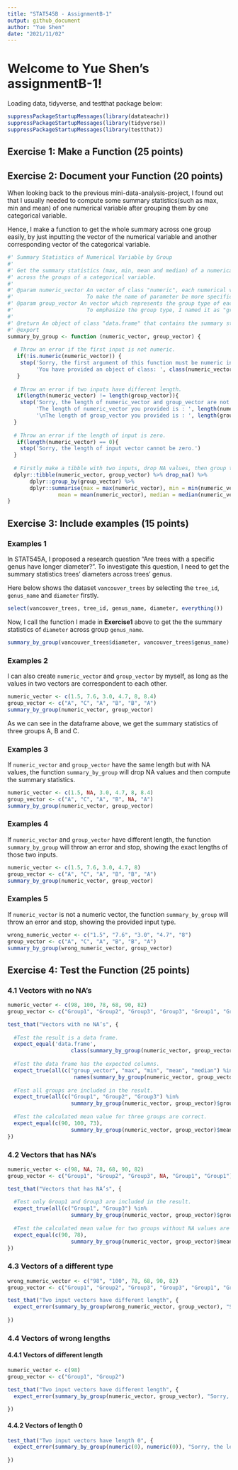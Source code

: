 ```yaml
---
title: "STAT545B - AssignmentB-1"
output: github_document
author: "Yue Shen"
date: "2021/11/02"
---
```



# Welcome to Yue Shen's assignmentB-1!

Loading data, tidyverse, and testthat package below: 

```r
suppressPackageStartupMessages(library(datateachr))
suppressPackageStartupMessages(library(tidyverse))
suppressPackageStartupMessages(library(testthat))
```


## Exercise 1: Make a Function (25 points)

## Exercise 2: Document your Function (20 points)

When looking back to the previous mini-data-analysis-project, I found out that I usually needed to compute some summary statistics(such as max, min and mean) of one numerical variable after grouping them by one categorical variable.

Hence, I make a function to get the whole summary across one group easily, by just inputting the vector of the numerical variable and another corresponding vector of the categorical variable.

```r
#' Summary Statistics of Numerical Variable by Group
#'
#' Get the summary statistics (max, min, mean and median) of a numerical variable 
#' across the groups of a categorical variable.
#'
#' @param numeric_vector An vector of class "numeric", each numerical value is a part of one observation row.
#'                       To make the name of parameter be more specific, I named it as "numeric_vector".
#' @param group_vector An vector which represents the group type of each numeric value in the "numeric_vector" one by one.
#'                       To emphasize the group type, I named it as "group_vector".
#'
#' @return An object of class "data.frame" that contains the summary statistics of each group type.
#' @export
summary_by_group <- function (numeric_vector, group_vector) {
  
  # Throw an error if the first input is not numeric.
   if(!is.numeric(numeric_vector)) {
    stop('Sorry, the first argument of this function must be numeric input!\n',
         'You have provided an object of class: ', class(numeric_vector)[1])
   }
  
  # Throw an error if two inputs have different length.
   if(length(numeric_vector) != length(group_vector)){
    stop('Sorry, the length of numeric_vector and group_vector are not equal. Data frame cannot be created!\n',
         'The length of numeric_vector you provided is : ', length(numeric_vector),
         '\nThe length of group_vector you provided is : ', length(group_vector))
  }
  
  # Throw an error if the length of input is zero.
   if(length(numeric_vector) == 0){
    stop('Sorry, the length of input vector cannot be zero.')
  }
  
  # Firstly make a tibble with two inputs, drop NA values, then group them by "group_vector", compute the summary statistics.
  dplyr::tibble(numeric_vector, group_vector) %>% drop_na() %>% 
       dplyr::group_by(group_vector) %>%
       dplyr::summarise(max = max(numeric_vector), min = min(numeric_vector), 
                mean = mean(numeric_vector), median = median(numeric_vector))
}

```



## Exercise 3: Include examples (15 points)

### Examples 1

In STAT545A, I proposed a research question "Are trees with a specific genus have longer diameter?". To investigate this question, I need to get the summary statistics trees' diameters across trees' genus.

Here below shows the dataset `vancouver_trees` by selecting the `tree_id`, `genus_name` and `diameter` firstly.

```r
select(vancouver_trees, tree_id, genus_name, diameter, everything())
```
Now, I call the function I made in **Exercise1** above to get the the summary statistics of `diameter` across group `genus_name`.

```r
summary_by_group(vancouver_trees$diameter, vancouver_trees$genus_name)
```


### Examples 2

I can also create `numeric_vector` and `group_vector` by myself, as long as the values in two vectors are correspondent to each other.

```r
numeric_vector <- c(1.5, 7.6, 3.0, 4.7, 8, 8.4)
group_vector <- c("A", "C", "A", "B", "B", "A")
summary_by_group(numeric_vector, group_vector)
```

As we can see in the dataframe above, we get the summary statistics of three groups A, B and C.

### Examples 3

If `numeric_vector` and `group_vector` have the same length but with NA values, the function `summary_by_group` will drop NA values and then compute the summary statistics.

```r
numeric_vector <- c(1.5, NA, 3.0, 4.7, 8, 8.4)
group_vector <- c("A", "C", "A", "B", NA, "A")
summary_by_group(numeric_vector, group_vector)
```


### Examples 4

If `numeric_vector` and `group_vector` have different length, the function `summary_by_group` will throw an error and stop, showing the exact lengths of those two inputs.

```r
numeric_vector <- c(1.5, 7.6, 3.0, 4.7, 8)
group_vector <- c("A", "C", "A", "B", "B", "A")
summary_by_group(numeric_vector, group_vector)
```


### Examples 5

If `numeric_vector` is not a numeric vector, the function `summary_by_group` will throw an error and stop, showing the provided input type.

```r
wrong_numeric_vector <- c("1.5", "7.6", "3.0", "4.7", "8")
group_vector <- c("A", "C", "A", "B", "B", "A")
summary_by_group(wrong_numeric_vector, group_vector)
```





## Exercise 4: Test the Function (25 points)

### 4.1 Vectors with no NA’s

```r
numeric_vector <- c(98, 100, 78, 68, 90, 82)
group_vector <- c("Group1", "Group2", "Group3", "Group3", "Group1", "Group1")

test_that("Vectors with no NA’s", {
  
  #Test the result is a data frame.
  expect_equal('data.frame',
                    class(summary_by_group(numeric_vector, group_vector))[3])
  
  #Test the data frame has the expected columns.
  expect_true(all(c("group_vector", "max", "min", "mean", "median") %in% 
                     names(summary_by_group(numeric_vector, group_vector))))
  
  #Test all groups are included in the result.
  expect_true(all(c("Group1", "Group2", "Group3") %in% 
                    summary_by_group(numeric_vector, group_vector)$group_vector))
  
  #Test the calculated mean value for three groups are correct.
  expect_equal(c(90, 100, 73), 
                    summary_by_group(numeric_vector, group_vector)$mean)
})
```


### 4.2 Vectors that has NA’s

```r
numeric_vector <- c(98, NA, 78, 68, 90, 82)
group_vector <- c("Group1", "Group2", "Group3", NA, "Group1", "Group1")

test_that("Vectors that has NA’s", {
    
  #Test only Group1 and Group3 are included in the result.
  expect_true(all(c("Group1", "Group3") %in% 
                    summary_by_group(numeric_vector, group_vector)$group_vector))
  
  #Test the calculated mean value for two groups without NA values are correct.
  expect_equal(c(90, 78), 
                    summary_by_group(numeric_vector, group_vector)$mean)
})
```


### 4.3 Vectors of a different type

```r
wrong_numeric_vector <- c("98", "100", 78, 68, 90, 82)
group_vector <- c("Group1", "Group2", "Group3", "Group3", "Group1", "Group1")

test_that("Two input vectors have different length", {
  expect_error(summary_by_group(wrong_numeric_vector, group_vector), "Sorry, the first argument of this function must be numeric input!")
  
})
```



### 4.4 Vectors of wrong lengths

#### 4.4.1 Vectors of different length
```r
numeric_vector <- c(98)
group_vector <- c("Group1", "Group2")

test_that("Two input vectors have different length", {
  expect_error(summary_by_group(numeric_vector, group_vector), "Sorry, the length of numeric_vector and group_vector are not equal. Data frame cannot be created!")
  
})
```

#### 4.4.2 Vectors of length 0

```r
test_that("Two input vectors have length 0", {
  expect_error(summary_by_group(numeric(0), numeric(0)), "Sorry, the length of input vector cannot be zero.")
  
})
```



